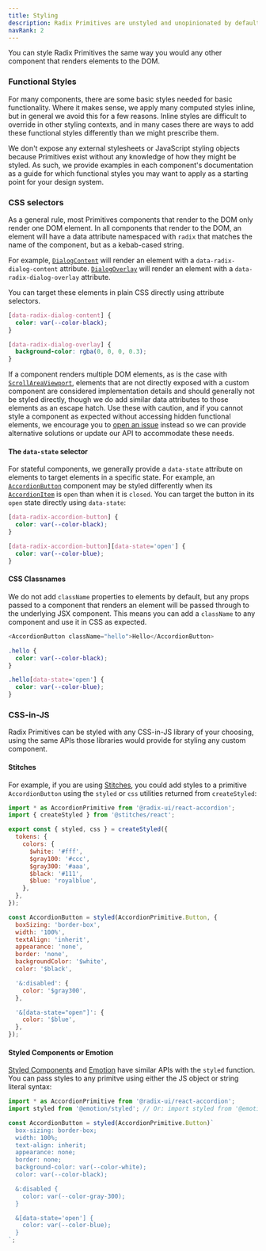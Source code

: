 ```yaml
---
title: Styling
description: Radix Primitives are unstyled and unopinionated by default.
navRank: 2
---
```


You can style Radix Primitives the same way you would any other component that renders elements to the DOM.

### Functional Styles

For many components, there are some basic styles needed for basic functionality. Where it makes sense, we apply many computed styles inline, but in general we avoid this for a few reasons. Inline styles are difficult to override in other styling contexts, and in many cases there are ways to add these functional styles differently than we might prescribe them.

We don't expose any external stylesheets or JavaScript styling objects because Primitives exist without any knowledge of how they might be styled. As such, we provide examples in each component's documentation as a guide for which functional styles you may want to apply as a starting point for your design system.

### CSS selectors

As a general rule, most Primitives components that render to the DOM only render one DOM element. In all components that render to the DOM, an element will have a data attribute namespaced with `radix` that matches the name of the component, but as a kebab-cased string.

For example, [`DialogContent`](./dialog#content) will render an element with a `data-radix-dialog-content` attribute. [`DialogOverlay`](./dialog#overlay) will render an element with a `data-radix-dialog-overlay` attribute.

You can target these elements in plain CSS directly using attribute selectors.

```css
[data-radix-dialog-content] {
  color: var(--color-black);
}

[data-radix-dialog-overlay] {
  background-color: rgba(0, 0, 0, 0.3);
}
```

If a component renders multiple DOM elements, as is the case with [`ScrollAreaViewport`](./scroll-area#viewport), elements that are not directly exposed with a custom component are considered implementation details and should generally not be styled directly, though we do add similar data attributes to those elements as an escape hatch. Use these with caution, and if you cannot style a component as expected without accessing hidden functional elements, we encourage you to [open an issue](https://github.com/radix-ui/primitives/issues) instead so we can provide alternative solutions or update our API to accommodate these needs.

#### The `data-state` selector

For stateful components, we generally provide a `data-state` attribute on elements to target elements in a specific state. For example, an [`AccordionButton`](./accordion#button) component may be styled differently when its [`AccordionItem`](./accordion#item) is `open` than when it is `closed`. You can target the button in its `open` state directly using `data-state`:

```css
[data-radix-accordion-button] {
  color: var(--color-black);
}

[data-radix-accordion-button][data-state='open'] {
  color: var(--color-blue);
}
```

#### CSS Classnames

We do not add `className` properties to elements by default, but any props passed to a component that renders an element will be passed through to the underlying JSX component. This means you can add a `className` to any component and use it in CSS as expected.

```js
<AccordionButton className="hello">Hello</AccordionButton>
```

```css
.hello {
  color: var(--color-black);
}

.hello[data-state='open'] {
  color: var(--color-blue);
}
```

### CSS-in-JS

Radix Primitives can be styled with any CSS-in-JS library of your choosing, using the same APIs those libraries would provide for styling any custom component.

#### Stitches

For example, if you are using [Stitches](https://stitches.dev/), you could add styles to a primitive `AccordionButton` using the `styled` or `css` utilities returned from `createStyled`:

```js
import * as AccordionPrimitive from '@radix-ui/react-accordion';
import { createStyled } from '@stitches/react';

export const { styled, css } = createStyled({
  tokens: {
    colors: {
      $white: '#fff',
      $gray100: '#ccc',
      $gray300: '#aaa',
      $black: '#111',
      $blue: 'royalblue',
    },
  },
});

const AccordionButton = styled(AccordionPrimitive.Button, {
  boxSizing: 'border-box',
  width: '100%',
  textAlign: 'inherit',
  appearance: 'none',
  border: 'none',
  backgroundColor: '$white',
  color: '$black',

  '&:disabled': {
    color: '$gray300',
  },

  '&[data-state="open"]': {
    color: '$blue',
  },
});
```

#### Styled Components or Emotion

[Styled Components](https://styled-components.com/) and [Emotion](https://emotion.sh/docs/introduction) have similar APIs with the `styled` function. You can pass styles to any primitve using either the JS object or string literal syntax:

```js
import * as AccordionPrimitive from '@radix-ui/react-accordion';
import styled from '@emotion/styled'; // Or: import styled from '@emotion/styled'

const AccordionButton = styled(AccordionPrimitive.Button)`
  box-sizing: border-box;
  width: 100%;
  text-align: inherit;
  appearance: none;
  border: none;
  background-color: var(--color-white);
  color: var(--color-black);

  &:disabled {
    color: var(--color-gray-300);
  }

  &[data-state='open'] {
    color: var(--color-blue);
  }
`;
```
